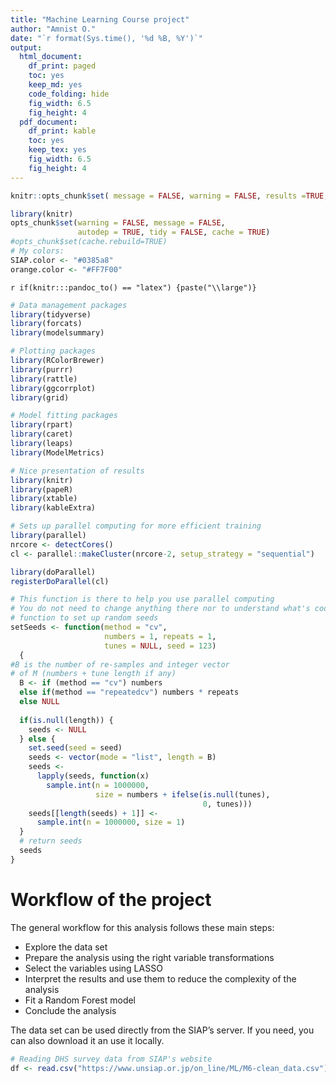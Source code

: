 ```yaml
---
title: "Machine Learning Course project"
author: "Amnist O."
date: "`r format(Sys.time(), '%d %B, %Y')`"
output:
  html_document:
    df_print: paged
    toc: yes
    keep_md: yes
    code_folding: hide
    fig_width: 6.5
    fig_height: 4
  pdf_document:
    df_print: kable
    toc: yes
    keep_tex: yes
    fig_width: 6.5
    fig_height: 4
---
```


```r
knitr::opts_chunk$set( message = FALSE, warning = FALSE, results =TRUE, echo = TRUE) 

```


```r
library(knitr)
opts_chunk$set(warning = FALSE, message = FALSE, 
               autodep = TRUE, tidy = FALSE, cache = TRUE)
#opts_chunk$set(cache.rebuild=TRUE) 
# My colors:
SIAP.color <- "#0385a8"
orange.color <- "#FF7F00"
```

`r if(knitr:::pandoc_to() == "latex") {paste("\\large")}` 

```r
# Data management packages
library(tidyverse)
library(forcats)
library(modelsummary)

# Plotting packages
library(RColorBrewer)
library(purrr)
library(rattle)
library(ggcorrplot)
library(grid)

# Model fitting packages
library(rpart)
library(caret)
library(leaps)  
library(ModelMetrics)

# Nice presentation of results
library(knitr)
library(papeR)
library(xtable)
library(kableExtra)

```

```r
# Sets up parallel computing for more efficient training
library(parallel)
nrcore <- detectCores()
cl <- parallel::makeCluster(nrcore-2, setup_strategy = "sequential")

library(doParallel)
registerDoParallel(cl)
```


```r
# This function is there to help you use parallel computing
# You do not need to change anything there nor to understand what's cooking in here
# function to set up random seeds
setSeeds <- function(method = "cv", 
                     numbers = 1, repeats = 1, 
                     tunes = NULL, seed = 123) 
  {
#B is the number of re-samples and integer vector 
# of M (numbers + tune length if any)
  B <- if (method == "cv") numbers
  else if(method == "repeatedcv") numbers * repeats
  else NULL
  
  if(is.null(length)) {
    seeds <- NULL
  } else {
    set.seed(seed = seed)
    seeds <- vector(mode = "list", length = B)
    seeds <- 
      lapply(seeds, function(x) 
        sample.int(n = 1000000, 
                   size = numbers + ifelse(is.null(tunes), 
                                           0, tunes)))
    seeds[[length(seeds) + 1]] <- 
      sample.int(n = 1000000, size = 1)
  }
  # return seeds
  seeds
}
```

# Workflow of the project
The general workflow for this analysis follows these main steps: 

- Explore the data set
- Prepare the analysis using the right variable transformations
- Select the variables using LASSO
- Interpret the results and use them to reduce the complexity of the analysis
- Fit a Random Forest model
- Conclude the analysis

The data set can be used directly from the SIAP's server. If you need, you can  also download it an use it locally.

```r
# Reading DHS survey data from SIAP's website
df <- read.csv("https://www.unsiap.or.jp/on_line/ML/M6-clean_data.csv")
```
